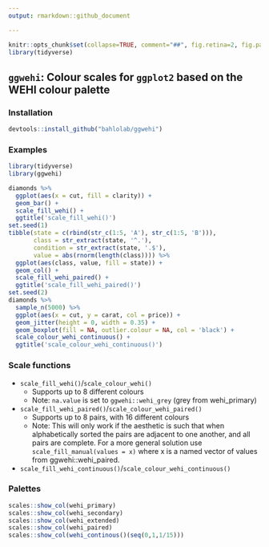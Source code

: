 ```yaml
---
output: rmarkdown::github_document

---
```


<!-- README.md is generated from README.Rmd. Please edit that file -->

```r
knitr::opts_chunk$set(collapse=TRUE, comment="##", fig.retina=2, fig.path = "README_figs/README-")
library(tidyverse)
```

## `ggwehi`: Colour scales for `ggplot2` based on the WEHI colour palette

### Installation
```r
devtools::install_github("bahlolab/ggwehi")
```

### Examples
```r
library(tidyverse)
library(ggwehi)

diamonds %>% 
  ggplot(aes(x = cut, fill = clarity)) +
  geom_bar() +
  scale_fill_wehi() +
  ggtitle('scale_fill_wehi()')
set.seed(1)
tibble(state = c(rbind(str_c(1:5, 'A'), str_c(1:5, 'B'))),
       class = str_extract(state, '^.'),
       condition = str_extract(state, '.$'),
       value = abs(rnorm(length(class)))) %>% 
  ggplot(aes(class, value, fill = state)) +
  geom_col() +
  scale_fill_wehi_paired() +
  ggtitle('scale_fill_wehi_paired()')
set.seed(2)
diamonds %>% 
  sample_n(5000) %>%
  ggplot(aes(x = cut, y = carat, col = price)) +
  geom_jitter(height = 0, width = 0.35) + 
  geom_boxplot(fill = NA, outlier.colour = NA, col = 'black') +
  scale_colour_wehi_continuous() +
  ggtitle('scale_colour_wehi_continuous()')
```

### Scale functions
* `scale_fill_wehi()`/`scale_colour_wehi()`
  * Supports up to 8 different colours
  * Note: `na.value` is set to `ggwehi::wehi_grey` (grey from wehi_primary)
* `scale_fill_wehi_paired()`/`scale_colour_wehi_paired()`
  * Supports up to 8 pairs, with 16 different colours
  * Note: This will only work if the aesthetic is such that when alphabetically sorted the pairs are adjacent to one another, and all pairs are complete. For a more general solution use `scale_fill_manual(values = x)` where x is a named vector of values from ggwehi::wehi_paired.
* `scale_fill_wehi_continuous()`/`scale_colour_wehi_continuous()`

### Palettes
```r
scales::show_col(wehi_primary)
scales::show_col(wehi_secondary)
scales::show_col(wehi_extended)
scales::show_col(wehi_paired)
scales::show_col(wehi_continous()(seq(0,1,1/15)))
```
